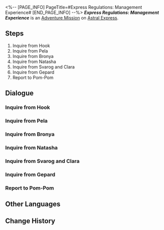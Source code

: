 <%-- [PAGE_INFO]
PageTitle=#Express Regulations: Management Experience#
[END_PAGE_INFO] --%>
{{Stub|Dialogue.}}
{{Mission Infobox
|id            = 4050037
|title         = 
|image         = <!--Mission Express Regulations Management Experience.png-->
|type          = Adventure
|event_name    = 
|chapter       = 
|requirements  = {{subst:void|<!--Unknown: {"Type":"Manual"}-->}}
|summary       = <!--official mission summary from Fate's Atlas-->
|characters    = Trailblazer
|startLocation = [[Astral Express]] - [[Parlor Car]]
|world         = Astral Express
|area          = Parlor Car
|prev          = 
|next          = 
|rewards       = Sparse Aether*2; Meteoric Alloy*1; Credit*8,000
}}
'''''Express Regulations: Management Experience''''' is an [[Adventure Mission]] on [[Astral Express]].

==Steps==
# Inquire from Hook
# Inquire from Pela
# Inquire from Bronya
# Inquire from Natasha
# Inquire from Svarog and Clara
# Inquire from Gepard
# Report to Pom-Pom

<!--
==Gameplay Notes==

--><!--
==Trial Character==

-->
==Dialogue==
{{Stub Dialogue}}
{{Dialogue End}}

===Inquire from Hook===
{{Mission Description|type=adventure|location=Boulder Town|update|Ask Hook about her managerial experiences, but... does Hook really know this stuff?}}
{{Dialogue Start}}
:{{tx}}
{{Dialogue End}}

===Inquire from Pela===
{{Mission Description|type=adventure|location=Qlipoth Fort|update|Ask Pela about her managerial experiences.}}
{{Dialogue Start}}
:{{tx}}
{{Dialogue End}}

===Inquire from Bronya===
{{Mission Description|type=adventure|location=Qlipoth Fort|update|Ask Bronya about her managerial experiences.}}
{{Dialogue Start}}
:{{tx}}
{{Dialogue End}}

===Inquire from Natasha===
{{Mission Description|type=adventure|location=Natasha's Clinic|update|Ask Natasha about her managerial experiences.}}
{{Dialogue Start}}
:{{tx}}
{{Dialogue End}}

===Inquire from Svarog and Clara===
{{Mission Description|type=adventure|location=Robot Settlement|update|Ask Svarog and Clara about their managerial experiences.}}
{{Dialogue Start}}
:{{tx}}
{{Dialogue End}}

===Inquire from Gepard===
{{Mission Description|type=adventure|location=Silvermane Guard Restricted Zone|update|Ask Gepard about his managerial experiences.}}
{{Dialogue Start}}
:{{tx}}
{{Dialogue End}}

===Report to Pom-Pom===
{{Mission Description|type=adventure|location=Parlor Car|update|Return and report to Pom-Pom with your newfound knowledge gathered from your friends!}}
{{Dialogue Start}}
:{{tx}}
{{Dialogue End}}

==Other Languages==
{{Other Languages
|en   = Express Regulations: Management Experience
|zhs  = 列车行为准则：管理经验
|zht  = 列車行為準則：管理經驗
|ja   = 車内行動規範・マネージメント
|ko   = 열차 행동 준칙: 관리 경험
|es   = Normas del Expreso: experiencia en gestión
|fr   = Règlement de l'Express&nbsp;: expérience en gestion
|ru   = Правила экспресса: Управленческий опыт
|th   = แนวปฏิบัติของรถไฟ: ประสบการณ์ด้านการบริหารจัดการ
|vi   = Quy Tắc Ứng Xử Đội Tàu: Kinh Nghiệm Quản Lý
|de   = Expressregeln: Managementerfahrung
|id   = Pedoman Express: Pengalaman Manajemen
|pt   = Regulamentos do Expresso: Experiência de Gerenciamento
}}

==Change History==
{{Change History|1.1}}
